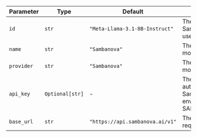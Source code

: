 | Parameter  | Type            | Default                         | Description                                                                                        |
| ---------- | --------------- | ------------------------------- | -------------------------------------------------------------------------------------------------- |
| `id`       | `str`           | `"Meta-Llama-3.1-8B-Instruct"`  | The id of the Sambanova model to use                                                               |
| `name`     | `str`           | `"Sambanova"`                   | The name of this chat model instance                                                               |
| `provider` | `str`           | `"Sambanova"`                   | The provider of the model                                                                          |
| `api_key`  | `Optional[str]` | -                          | The API key for authenticating with Sambanova (defaults to environment variable SAMBANOVA_API_KEY) |
| `base_url` | `str`           | `"https://api.sambanova.ai/v1"` | The base URL for API requests                                                                      |
